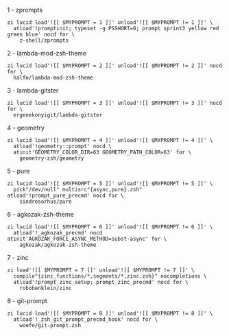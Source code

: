 1 - zprompts

```shell showLineNumbers
zi lucid load'![[ $MYPROMPT = 1 ]]' unload'![[ $MYPROMPT != 1 ]]' \
  atload'!promptinit; typeset -g PSSHORT=0; prompt sprint3 yellow red green blue' nocd for \
    z-shell/zprompts
```

2 - lambda-mod-zsh-theme

```shell showLineNumbers
zi lucid load'![[ $MYPROMPT = 2 ]]' unload'![[ $MYPROMPT != 2 ]]' nocd for \
  halfo/lambda-mod-zsh-theme
```

3 - lambda-gitster

```shell showLineNumbers
zi lucid load'![[ $MYPROMPT = 3 ]]' unload'![[ $MYPROMPT != 3 ]]' nocd for \
  ergenekonyigit/lambda-gitster
```

4 - geometry

```shell showLineNumbers
zi lucid load'![[ $MYPROMPT = 4 ]]' unload'![[ $MYPROMPT != 4 ]]' \
  atload'!geometry::prompt' nocd \
  atinit'GEOMETRY_COLOR_DIR=63 GEOMETRY_PATH_COLOR=63' for \
    geometry-zsh/geometry
```

5 - pure

```shell showLineNumbers
zi lucid load'![[ $MYPROMPT = 5 ]]' unload'![[ $MYPROMPT != 5 ]]' \
  pick"/dev/null" multisrc"{async,pure}.zsh" atload'!prompt_pure_precmd' nocd for \
    sindresorhus/pure
```

6 - agkozak-zsh-theme

```shell showLineNumbers
zi lucid load'![[ $MYPROMPT = 6 ]]' unload'![[ $MYPROMPT != 6 ]]' \
  atload'!_agkozak_precmd' nocd atinit'AGKOZAK_FORCE_ASYNC_METHOD=subst-async' for \
    agkozak/agkozak-zsh-theme
```

7 - zinc

```shell showLineNumbers
zi load'![[ $MYPROMPT = 7 ]]' unload'![[ $MYPROMPT != 7 ]]' \
  compile"{zinc_functions/*,segments/*,zinc.zsh}" nocompletions \
  atload'!prompt_zinc_setup; prompt_zinc_precmd' nocd for \
    robobenklein/zinc
```

8 - git-prompt

```shell showLineNumbers
zi lucid load'![[ $MYPROMPT = 8 ]]' unload'![[ $MYPROMPT != 8 ]]' \
  atload'!_zsh_git_prompt_precmd_hook' nocd for \
    woefe/git-prompt.zsh
```
